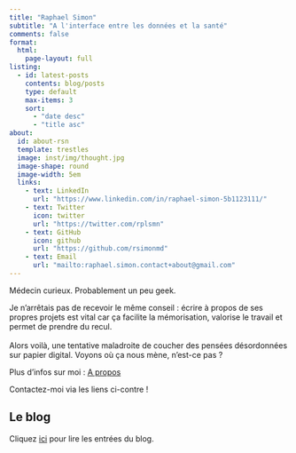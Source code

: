 ```yaml
---
title: "Raphael Simon"
subtitle: "A l'interface entre les données et la santé"
comments: false
format:
  html:
    page-layout: full
listing:
  - id: latest-posts
    contents: blog/posts
    type: default
    max-items: 3
    sort: 
      - "date desc"
      - "title asc"
about:
  id: about-rsn
  template: trestles
  image: inst/img/thought.jpg
  image-shape: round
  image-width: 5em
  links:
    - text: LinkedIn
      url: "https://www.linkedin.com/in/raphael-simon-5b1123111/"
    - text: Twitter
      icon: twitter
      url: "https://twitter.com/rplsmn"
    - text: GitHub
      icon: github
      url: "https://github.com/rsimonmd"
    - text: Email
      url: "mailto:raphael.simon.contact+about@gmail.com"
---
```


:::{#about-rsn}

Médecin curieux. Probablement un peu geek.

Je n'arrêtais pas de recevoir le même conseil : écrire à propos de ses propres projets est vital car ça facilite la mémorisation, valorise le travail et permet de prendre du recul. <br><br>
Alors voilà, une tentative maladroite de coucher des pensées désordonnées sur papier digital. Voyons où ça nous mène, n'est-ce pas ?

Plus d'infos sur moi : [A propos](about.qmd)

Contactez-moi via les liens ci-contre !
:::

:::::{.grid}
::::{.g-col-12 .g-col-md-6}
## Le blog

Cliquez [ici](blog/index.qmd) pour lire les entrées du blog. 

:::{#latest-posts}
:::
::::
<!-- ::::{.g-col-12 .g-col-md-6}
Du texte
:::{#une autre liste}
:::
:::: -->
:::::